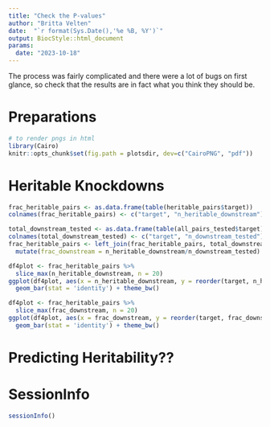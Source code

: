 ```yaml
---
title: "Check the P-values"
author: "Britta Velten"
date:  "`r format(Sys.Date(),'%e %B, %Y')`"
output: BiocStyle::html_document
params:
  date: "2023-10-18"
---
```


The process was fairly complicated and there were a lot of bugs on first glance, so check that the results are in fact what you think they should be.

# Preparations
```r
# to render pngs in html
library(Cairo)
knitr::opts_chunk$set(fig.path = plotsdir, dev=c("CairoPNG", "pdf"))
```

# Heritable Knockdowns

```r

frac_heritable_pairs <- as.data.frame(table(heritable_pairs$target))
colnames(frac_heritable_pairs) <- c("target", "n_heritable_downstream")

total_downstream_tested <- as.data.frame(table(all_pairs_tested$target))
colnames(total_downstream_tested) <- c("target", "n_downstream_tested")
frac_heritable_pairs <- left_join(frac_heritable_pairs, total_downstream_tested) %>%
  mutate(frac_downstream = n_heritable_downstream/n_downstream_tested)

df4plot <- frac_heritable_pairs %>%
  slice_max(n_heritable_downstream, n = 20)
ggplot(df4plot, aes(x = n_heritable_downstream, y = reorder(target, n_heritable_downstream))) + 
  geom_bar(stat = 'identity') + theme_bw()

df4plot <- frac_heritable_pairs %>%
  slice_max(frac_downstream, n = 20)
ggplot(df4plot, aes(x = frac_downstream, y = reorder(target, frac_downstream))) + 
  geom_bar(stat = 'identity') + theme_bw()

```


# Predicting Heritability??



# SessionInfo
```r
sessionInfo()
```



